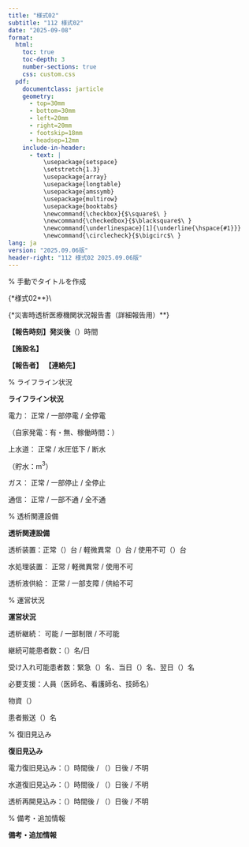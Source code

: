 ```yaml
---
title: "様式02"
subtitle: "112 様式02"
date: "2025-09-08"
format: 
  html:
    toc: true
    toc-depth: 3
    number-sections: true
    css: custom.css
  pdf:
    documentclass: jarticle
    geometry: 
      - top=30mm
      - bottom=30mm  
      - left=20mm
      - right=20mm
      - footskip=18mm
      - headsep=12mm
    include-in-header:
      - text: |
          \usepackage{setspace}
          \setstretch{1.3}
          \usepackage{array}
          \usepackage{longtable}
          \usepackage{amssymb}
          \usepackage{multirow}
          \usepackage{booktabs}
          \newcommand{\checkbox}{$\square$\ }
          \newcommand{\checkedbox}{$\blacksquare$\ }
          \newcommand{\underlinespace}[1]{\underline{\hspace{#1}}}
          \newcommand{\circlecheck}{$\bigcirc$\ }
lang: ja
version: "2025.09.06版"
header-right: "112 様式02 2025.09.06版"
---
```


% 手動でタイトルを作成

{\Large**様式02**}\\

{\Large**災害時透析医療機関状況報告書（詳細報告用）**}



**【報告時刻】発災後**（\underlinespace{2cm}）時間



**【施設名】** \underlinespace{10cm}



**【報告者】** \underlinespace{4cm}      **【連絡先】** \underlinespace{5cm}



% ライフライン状況

**\large ライフライン状況**




\checkbox 電力：     \checkbox 正常      /      \checkbox 一部停電      /      \checkbox 全停電



（自家発電：\checkbox 有・\checkbox 無、稼働時間：\underlinespace{2cm}）



\checkbox 上水道：     \checkbox 正常      /      \checkbox 水圧低下      /      \checkbox 断水



（貯水：\underlinespace{2cm}m$^3$）



\checkbox ガス：     \checkbox 正常      /      \checkbox 一部停止      /      \checkbox 全停止



\checkbox 通信：     \checkbox 正常      /      \checkbox 一部不通      /      \checkbox 全不通



% 透析関連設備

**\large 透析関連設備**




\checkbox 透析装置：正常（\underlinespace{1.5cm}）台      /      軽微異常（\underlinespace{1.5cm}）台      /      使用不可（\underlinespace{1.5cm}）台



\checkbox 水処理装置：     \checkbox 正常      /      \checkbox 軽微異常      /      \checkbox 使用不可



\checkbox 透析液供給：     \checkbox 正常      /      \checkbox 一部支障      /      \checkbox 供給不可



% 運営状況

**\large 運営状況**




\checkbox 透析継続：     \checkbox 可能      /      \checkbox 一部制限      /      \checkbox 不可能



\checkbox 継続可能患者数：（\underlinespace{2cm}）名/日



\checkbox 受け入れ可能患者数：緊急（\underlinespace{1.5cm}）名、当日（\underlinespace{1.5cm}）名、翌日（\underlinespace{1.5cm}）名



\checkbox 必要支援：人員（医師\underlinespace{1cm}名、看護師\underlinespace{1cm}名、技師\underlinespace{1cm}名）



\hspace*{3.5cm}物資（\underlinespace{8cm}）



\hspace*{3.5cm}患者搬送（\underlinespace{2cm}）名



% 復旧見込み

**\large 復旧見込み**




\checkbox 電力復旧見込み：（\underlinespace{2cm}）時間後      /      （\underlinespace{2cm}）日後      /      \checkbox 不明



\checkbox 水道復旧見込み：（\underlinespace{2cm}）時間後      /      （\underlinespace{2cm}）日後      /      \checkbox 不明



\checkbox 透析再開見込み：（\underlinespace{2cm}）時間後      /      （\underlinespace{2cm}）日後      /      \checkbox 不明



% 備考・追加情報

**\large 備考・追加情報**




\underlinespace{13cm}



\underlinespace{13cm}



\underlinespace{13cm}



\underlinespace{13cm}



\underlinespace{13cm}